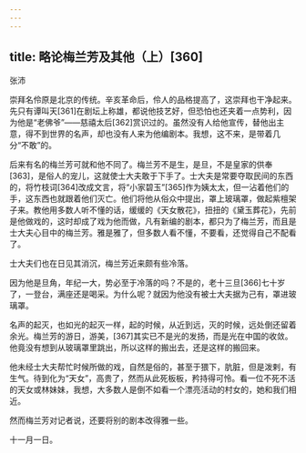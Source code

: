 ```yaml
---
---
---
```

title: 略论梅兰芳及其他（上）[360]
---




张沛

崇拜名伶原是北京的传统。辛亥革命后，伶人的品格提高了，这崇拜也干净起来。先只有谭叫天[361]在剧坛上称雄，都说他技艺好，但恐怕也还夹着一点势利，因为他是“老佛爷”——慈禧太后[362]赏识过的。虽然没有人给他宣传，替他出主意，得不到世界的名声，却也没有人来为他编剧本。我想，这不来，是带着几分“不敢”的。

后来有名的梅兰芳可就和他不同了。梅兰芳不是生，是旦，不是皇家的供奉[363]，是俗人的宠儿，这就使士大夫敢于下手了。士大夫是常要夺取民间的东西的，将竹枝词[364]改成文言，将“小家碧玉”[365]作为姨太太，但一沾着他们的手，这东西也就跟着他们灭亡。他们将他从俗众中提出，罩上玻璃罩，做起紫檀架子来。教他用多数人听不懂的话，缓缓的《天女散花》，扭扭的《黛玉葬花》，先前是他做戏的，这时却成了戏为他而做，凡有新编的剧本，都只为了梅兰芳，而且是士大夫心目中的梅兰芳。雅是雅了，但多数人看不懂，不要看，还觉得自己不配看了。

士大夫们也在日见其消沉，梅兰芳近来颇有些冷落。

因为他是旦角，年纪一大，势必至于冷落的吗？不是的，老十三旦[366]七十岁了，一登台，满座还是喝采。为什么呢？就因为他没有被士大夫据为己有，罩进玻璃罩。

名声的起灭，也如光的起灭一样，起的时候，从近到远，灭的时候，远处倒还留着余光。梅兰芳的游日，游美，[367]其实已不是光的发扬，而是光在中国的收敛。他竟没有想到从玻璃罩里跳出，所以这样的搬出去，还是这样的搬回来。

他未经士大夫帮忙时候所做的戏，自然是俗的，甚至于猥下，肮脏，但是泼剌，有生气。待到化为“天女”，高贵了，然而从此死板板，矜持得可怜。看一位不死不活的天女或林妹妹，我想，大多数人是倒不如看一个漂亮活动的村女的，她和我们相近。

然而梅兰芳对记者说，还要将别的剧本改得雅一些。

十一月一日。